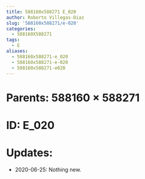 ```yaml
---
title: 588160x588271 E_020
author: Roberto Villegas-Diaz
slug: '588160x588271/e-020'
categories:
  - 588160X588271
tags:
  - E
aliases:
  - 588160x588271-e_020
  - 588160x588271-e-020
  - 588160x588271-e020
---
```


# **Parents**: 588160 $\times$ 588271
# **ID**: E_020
# **Updates**: 
 - 2020-06-25: Nothing new.
